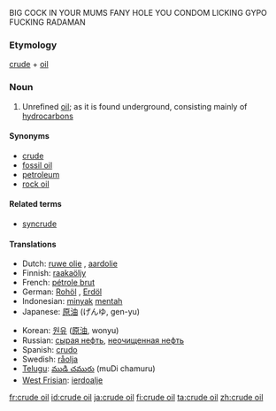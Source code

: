 BIG COCK IN YOUR MUMS FANY HOLE YOU CONDOM LICKING GYPO FUCKING RADAMAN

===Etymology===
[[crude]] + [[oil]]

===Noun===
{{en-noun|-}}

# Unrefined [[oil]]; as it is found underground, consisting mainly of [[hydrocarbon]]s

====Synonyms====
* [[crude]]
* [[fossil oil]]
* [[petroleum]]
* [[rock oil]]

====Related terms====
* [[syncrude]]

====Translations====
{{trans-top|crude oil}}
* Dutch: [[ruwe olie]] {{f}}, [[aardolie]] {{f}}
* Finnish: [[raakaöljy]]
* French: [[pétrole brut]] {{m}}
* German: [[Rohöl]] {{n}}, [[Erdöl]] {{n}}
* Indonesian: [[minyak]] [[mentah]]
* Japanese: [[原油]] (げんゆ, gen-yu)
{{trans-mid}}
* Korean: [[원유]] ([[原油]], wonyu)
* Russian: [[сырая нефть]], [[неочищенная нефть]] {{f}}
* Spanish: [[crudo]]
* Swedish: [[råolja]] {{c}}
* [[Telugu]]: [[ముడి చమురు]] (muDi chamuru)
* [[West Frisian]]: [[ierdoalje]]
{{trans-bottom}}

[[fr:crude oil]]
[[id:crude oil]]
[[ja:crude oil]]
[[fi:crude oil]]
[[ta:crude oil]]
[[zh:crude oil]]